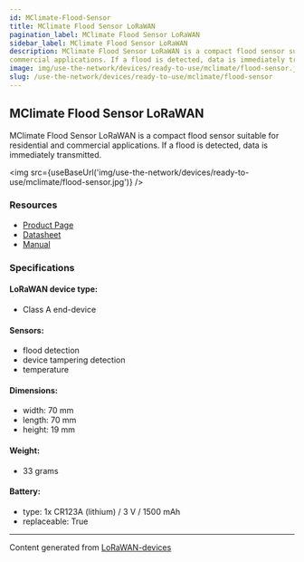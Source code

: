 ```yaml
---
id: MClimate-Flood-Sensor
title: MClimate Flood Sensor LoRaWAN
pagination_label: MClimate Flood Sensor LoRaWAN
sidebar_label: MClimate Flood Sensor LoRaWAN
description: MClimate Flood Sensor LoRaWAN is a compact flood sensor suitable for residential and
commercial applications. If a flood is detected, data is immediately transmitted.
image: img/use-the-network/devices/ready-to-use/mclimate/flood-sensor.jpg
slug: /use-the-network/devices/ready-to-use/mclimate/flood-sensor
---
```



## MClimate Flood Sensor LoRaWAN

MClimate Flood Sensor LoRaWAN is a compact flood sensor suitable for residential and commercial
applications. If a flood is detected, data is immediately transmitted.

<img src={useBaseUrl('img/use-the-network/devices/ready-to-use/mclimate/flood-sensor.jpg')} />

### Resources

- [Product Page](https://mclimate.bit.ai/docs/view/q4EOcRGOsCzVblyc)
- [Datasheet](https://3008755228-files.gitbook.io/~/files/v0/b/gitbook-x-prod.appspot.com/o/spaces%2F-McDr-jr9h3qA888r1Yp%2Fuploads%2FhmhYjSgOs3qV94Lf0icb%2FMClimate-Flood-Sensor-LoRaWAN-Datasheet-en.pdf?alt=media&token=1ef57a6a-625e-4b96-a6ce-dea8c02bcffc)
- [Manual](https://docs.mclimate.eu/mclimate-lorawan-devices/devices/mclimate-flood-sensor-lorawan)

### Specifications

#### LoRaWAN device type:
- Class A end-device

#### Sensors:

- flood detection
- device tampering detection
- temperature

#### Dimensions:

- width: 70 mm
- length: 70 mm
- height: 19 mm

#### Weight:

- 33 grams

#### Battery:

- type: 1x CR123A (lithium) / 3 V / 1500 mAh
- replaceable: True

---

Content generated from [LoRaWAN-devices](https://github.com/TheThingsNetwork/lorawan-devices)
